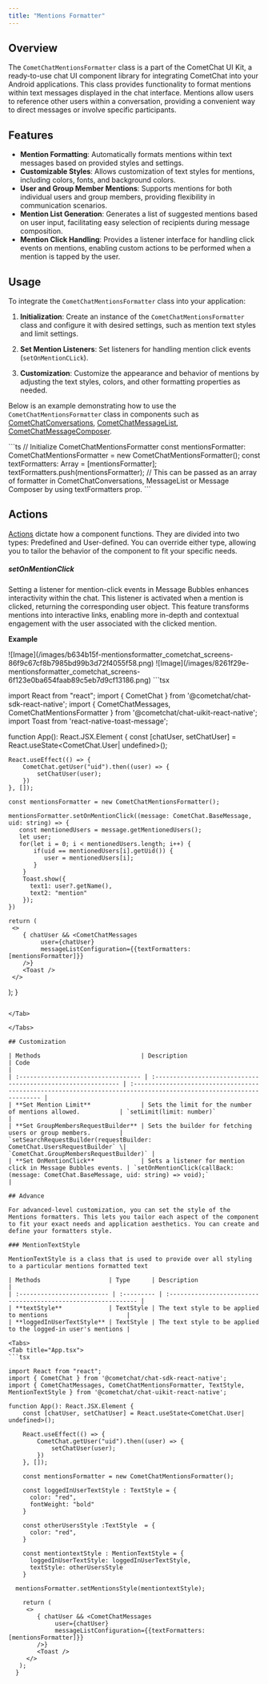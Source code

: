 ```yaml
---
title: "Mentions Formatter"
---
```


## Overview

The `CometChatMentionsFormatter` class is a part of the CometChat UI Kit, a ready-to-use chat UI component library for integrating CometChat into your Android applications. This class provides functionality to format mentions within text messages displayed in the chat interface. Mentions allow users to reference other users within a conversation, providing a convenient way to direct messages or involve specific participants.

## Features

* **Mention Formatting**: Automatically formats mentions within text messages based on provided styles and settings.
* **Customizable Styles**: Allows customization of text styles for mentions, including colors, fonts, and background colors.
* **User and Group Member Mentions**: Supports mentions for both individual users and group members, providing flexibility in communication scenarios.
* **Mention List Generation**: Generates a list of suggested mentions based on user input, facilitating easy selection of recipients during message composition.
* **Mention Click Handling**: Provides a listener interface for handling click events on mentions, enabling custom actions to be performed when a mention is tapped by the user.

## Usage

To integrate the `CometChatMentionsFormatter` class into your application:

1. **Initialization**: Create an instance of the `CometChatMentionsFormatter` class and configure it with desired settings, such as mention text styles and limit settings.

2. **Set Mention Listeners**: Set listeners for handling mention click events (`setOnMentionCLick`).

3. **Customization**: Customize the appearance and behavior of mentions by adjusting the text styles, colors, and other formatting properties as needed.

Below is an example demonstrating how to use the `CometChatMentionsFormatter` class in components such as [CometChatConversations](/ui-kit/react-native/conversations), [CometChatMessageList](/ui-kit/react-native/message-list), [CometChatMessageComposer](/ui-kit/react-native/message-composer).

<Tabs>
<Tab title="TypeScript">
```ts
// Initialize CometChatMentionsFormatter
const mentionsFormatter: CometChatMentionsFormatter =
  new CometChatMentionsFormatter();
const textFormatters: Array<CometChatTextFormatter> = [mentionsFormatter];
textFormatters.push(mentionsFormatter);
// This can be passed as an array of formatter in CometChatConversations, MessageList or Message Composer by using textFormatters prop.
```

</Tab>

</Tabs>

## Actions

[Actions](/ui-kit/react-native/components-overview#actions) dictate how a component functions. They are divided into two types: Predefined and User-defined. You can override either type, allowing you to tailor the behavior of the component to fit your specific needs.

##### setOnMentionClick

Setting a listener for mention-click events in Message Bubbles enhances interactivity within the chat. This listener is activated when a mention is clicked, returning the corresponding user object. This feature transforms mentions into interactive links, enabling more in-depth and contextual engagement with the user associated with the clicked mention.

**Example**

<Tabs>
<Tab title="iOS">
![Image](/images/b634b15f-mentionsformatter_cometchat_screens-86f9c67cf8b7985bd99b3d72f4055f58.png)

</Tab>

<Tab title="Android">
![Image](/images/8261f29e-mentionsformatter_cometchat_screens-6f123e0ba654faab89c5eb7d9cf13186.png)

</Tab>

</Tabs>

<Tabs>
<Tab title="App.tsx">
```tsx

import React from "react";
import { CometChat } from '@cometchat/chat-sdk-react-native';
import { CometChatMessages, CometChatMentionsFormatter } from '@cometchat/chat-uikit-react-native';
import Toast from 'react-native-toast-message';

function App(): React.JSX.Element {
    const [chatUser, setChatUser] = React.useState<CometChat.User| undefined>();

    React.useEffect(() => {
        CometChat.getUser("uid").then((user) => {
            setChatUser(user);
        })
    }, []);

    const mentionsFormatter = new CometChatMentionsFormatter();

    mentionsFormatter.setOnMentionClick((message: CometChat.BaseMessage, uid: string) => {
       const mentionedUsers = message.getMentionedUsers();
       let user;
       for(let i = 0; i < mentionedUsers.length; i++) {
           if(uid == mentionedUsers[i].getUid()) {
              user = mentionedUsers[i];
           }
        }
        Toast.show({
          text1: user?.getName(),
          text2: "mention"
        });
    })

    return (
     <>
        { chatUser && <CometChatMessages
             user={chatUser}
             messageListConfiguration={{textFormatters: [mentionsFormatter]}}
        />}
        <Toast />
     </>
   );
  }
```

</Tab>

</Tabs>

## Customization

| Methods                            | Description                                                  | Code                                                                                                               |
| :---------------------------------- | :------------------------------------------------------------ | :------------------------------------------------------------------------------------------------------------------ |
| **Set Mention Limit**              | Sets the limit for the number of mentions allowed.           | `setLimit(limit: number)`                                                                                          |
| **Set GroupMembersRequestBuilder** | Sets the builder for fetching users or group members.        | `setSearchRequestBuilder(requestBuilder: CometChat.UsersRequestBuilder` \| `CometChat.GroupMembersRequestBuilder)` |
| **Set OnMentionClick**             | Sets a listener for mention click in Message Bubbles events. | `setOnMentionClick(callBack: (message: CometChat.BaseMessage, uid: string) => void);`                              |

## Advance

For advanced-level customization, you can set the style of the Mentions formatters. This lets you tailor each aspect of the component to fit your exact needs and application aesthetics. You can create and define your formatters style.

### MentionTextStyle

MentionTextStyle is a class that is used to provide over all styling to a particular mentions formatted text

| Methods                   | Type      | Description                                                   |
| :------------------------- | :--------- | :------------------------------------------------------------- |
| **textStyle**             | TextStyle | The text style to be applied to mentions                      |
| **loggedInUserTextStyle** | TextStyle | The text style to be applied to the logged-in user's mentions |

<Tabs>
<Tab title="App.tsx">
```tsx

import React from "react";
import { CometChat } from '@cometchat/chat-sdk-react-native';
import { CometChatMessages, CometChatMentionsFormatter, TextStyle, MentionTextStyle } from '@cometchat/chat-uikit-react-native';

function App(): React.JSX.Element {
    const [chatUser, setChatUser] = React.useState<CometChat.User| undefined>();

    React.useEffect(() => {
        CometChat.getUser("uid").then((user) => {
            setChatUser(user);
        })
    }, []);

    const mentionsFormatter = new CometChatMentionsFormatter();

    const loggedInUserTextStyle : TextStyle = {
      color: "red",
      fontWeight: "bold"
    }

    const otherUsersStyle :TextStyle  = {
      color: "red",
    }

    const mentiontextStyle : MentionTextStyle = {
      loggedInUserTextStyle: loggedInUserTextStyle,
      textStyle: otherUsersStyle
    }

  mentionsFormatter.setMentionsStyle(mentiontextStyle);

    return (
     <>
        { chatUser && <CometChatMessages
             user={chatUser}
             messageListConfiguration={{textFormatters: [mentionsFormatter]}}
        />}
        <Toast />
     </>
   );
  }
```

</Tab>

</Tabs>
